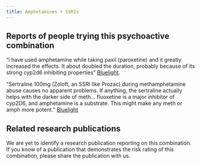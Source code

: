 ---
title: Amphetamines + SSRIs
---
## Reports of people trying this psychoactive combination

“i have used amphetamine while taking paxil (paroxetine) and it greatly increased the effects. It about doubled the duration, probably because of its strong cyp2d6 inhibiting properties” [Bluelight](https://bluelight.org/xf/threads/prozac-effect-on-amphetamines.845068/).

“Sertraline 100mg (Zoloft, an SSRI like Prozac) during methamphetamine abuse causes no apparent problems. If anything, the sertraline actually helps with the darker side of meth… fluoxetine is a major inhibitor of cyp2D6, and amphetamine is a substrate. This might make any meth or amph more potent.” [Bluelight](https://bluelight.org/xf/threads/stimulants-and-prozac.834881/)

## Related research publications

We are yet to identify a research publication reporting on this combination. If you know of a publication that demonstrates the risk rating of this combination, please share the publication with us.

